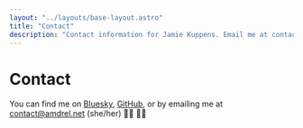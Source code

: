 ```yaml
---
layout: "../layouts/base-layout.astro"
title: "Contact"
description: "Contact information for Jamie Kuppens. Email me at contact@amdrel.net."
---
```


# Contact

You can find me on [Bluesky](https://bsky.app/profile/amdrel.bsky.social), [GitHub](https://github.com/amdrel), or by emailing me at
[contact@amdrel.net](mailto:contact@amdrel.net) (she/her) 🏳️‍🌈 🏳️‍⚧️
